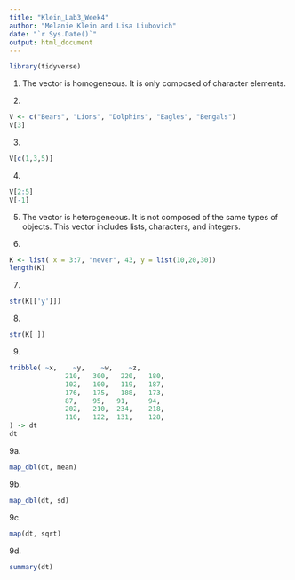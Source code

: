 ```yaml
---
title: "Klein_Lab3_Week4"
author: "Melanie Klein and Lisa Liubovich"
date: "`r Sys.Date()`"
output: html_document
---
```


```r
library(tidyverse)
```

1.
The vector is homogeneous. It is only composed of character elements.

2.
```r
V <- c("Bears", "Lions", "Dolphins", "Eagles", "Bengals")
V[3]
```

3.
```r
V[c(1,3,5)]
```

4.
```r
V[2:5]
V[-1]
```

5.
The vector is heterogeneous. It is not composed of the same types of objects. This vector includes lists, characters, and integers.

6.
```r
K <- list( x = 3:7, "never", 43, y = list(10,20,30))
length(K)
```

7.
```r
str(K[['y']])
```

8.
```r
str(K[ ])
```

9.
```r
tribble( ~x,    ~y,    ~w,    ~z,
              210,   300,   220,   180,
              102,   100,   119,   187,
              176,   175,   188,   173,
              87,    95,   91,     94,
              202,   210,  234,    218,
              110,   122,  131,    128,
) -> dt
dt
```

9a.
```r
map_dbl(dt, mean)
```

9b.
```r
map_dbl(dt, sd)
```

9c.
```r
map(dt, sqrt)
```

9d.
```r
summary(dt)
```